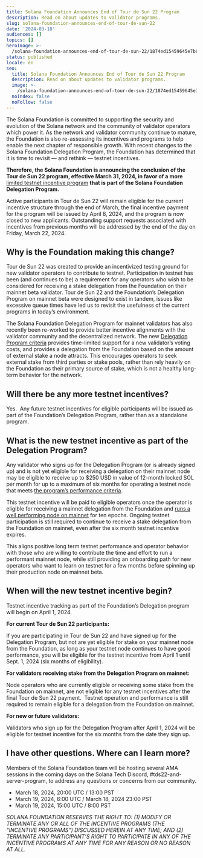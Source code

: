 ```yaml
---
title: Solana Foundation Announces End of Tour de Sun 22 Program
description: Read on about updates to validator programs.
slug: solana-foundation-announces-end-of-tour-de-sun-22
date: '2024-03-18'
audiences: []
topics: []
heroImage: >-
  /solana-foundation-announces-end-of-tour-de-sun-22/1874ed15459645e7b8f3afb21a38041f.jpg
status: published
locale: en
seo:
  title: Solana Foundation Announces End of Tour de Sun 22 Program
  description: Read on about updates to validator programs.
  image: >-
    /solana-foundation-announces-end-of-tour-de-sun-22/1874ed15459645e7b8f3afb21a38041f.jpg
  noIndex: false
  noFollow: false
---
```


The Solana Foundation is committed to supporting the security and evolution of the Solana network and the community of validator operators which power it. As the network and validator community continue to mature, the Foundation is also re-assessing its incentives and programs to help enable the next chapter of responsible growth. With recent changes to the Solana Foundation Delegation Program, the Foundation has determined that it is time to revisit — and rethink — testnet incentives.

**Therefore, the Solana Foundation is announcing the conclusion of the Tour de Sun 22 program, effective March 31, 2024, in favor of a more** [limited testnet incentive program](https://solana.org/delegation-program) **that is part of the Solana Foundation Delegation Program.**

Active participants in Tour de Sun 22 will remain eligible for the current incentive structure through the end of March, the final incentive payment for the program will be issued by April 8, 2024, and the program is now closed to new applicants. Outstanding support requests associated with incentives from previous months will be addressed by the end of the day on Friday, March 22, 2024.

## Why is the Foundation making this change?

Tour de Sun 22 was created to provide an incentivized testing ground for new validator operators to contribute to testnet. Participation in testnet has been (and continues to be) a requirement for any operators who wish to be considered for receiving a stake delegation from the Foundation on their mainnet beta validator. Tour de Sun 22 and the Foundation’s Delegation Program on mainnet beta were designed to exist in tandem, issues like excessive queue times have led us to revisit the usefulness of the current programs in today’s environment.

The Solana Foundation Delegation Program for mainnet validators has also recently been re-worked to provide better incentive alignments with the validator community and the decentralized network. The new [Delegation Program criteria](https://solana.org/delegation-criteria) provides time-limited support for a new validator’s voting costs, and provides a delegation from the Foundation based on the amount of external stake a node attracts. This encourages operators to seek external stake from third parties or stake pools, rather than rely heavily on the Foundation as their primary source of stake, which is not a healthy long-term behavior for the network.

## Will there be any more testnet incentives?

Yes.  Any future testnet incentives for eligible participants will be issued as part of the Foundation’s Delegation Program, rather than as a standalone program.

## What is the new testnet incentive as part of the Delegation Program?

Any validator who signs up for the Delegation Program (or is already signed up) and is not yet eligible for receiving a delegation on their mainnet node may be eligible to receive up to $250 USD in value of 12-month locked SOL per month for up to a maximum of six months for operating a testnet node that meets [the program’s performance criteria](https://solana.org/delegation-criteria#testnet-baseline-criteria).

This testnet incentive will be paid to eligible operators once the operator is eligible for receiving a mainnet delegation from the Foundation and [runs a well performing node on mainnet](https://solana.org/delegation-criteria#mainnet-residual-criteria) for ten epochs. Ongoing testnet participation is still required to continue to receive a stake delegation from the Foundation on mainnet, even after the six month testnet incentive expires.

This aligns positive long term testnet performance and operator behavior with those who are willing to contribute the time and effort to run a performant mainnet node, while still providing an onboarding path for new operators who want to learn on testnet for a few months before spinning up their production node on mainnet beta.

## When will the new testnet incentive begin?

Testnet incentive tracking as part of the Foundation’s Delegation program will begin on April 1, 2024.

**For current Tour de Sun 22 participants:**

If you are participating in Tour de Sun 22 and have signed up for the Delegation Program, but not are yet eligible for stake on your mainnet node from the Foundation, as long as your testnet node continues to have good performance, you will be eligible for the testnet incentive from April 1 until Sept. 1, 2024 (six months of eligibility).

**For validators receiving stake from the Delegation Program on mainnet:**

Node operators who are currently eligible or receiving some stake from the Foundation on mainnet, are not eligible for any testnet incentives after the final Tour de Sun 22 payment.  Testnet operation and performance is still required to remain eligible for a delegation from the Foundation on mainnet.

**For new or future validators:**

Validators who sign up for the Delegation Program after April 1, 2024 will be eligible for testnet incentive for the six months from the date they sign up.

## I have other questions. Where can I learn more?

Members of the Solana Foundation team will be hosting several AMA sessions in the coming days on the Solana Tech Discord, #tds22-and-server-program, to address any questions or concerns from our community.

-   March 18, 2024, 20:00 UTC / 13:00 PST
-   March 19, 2024, 6:00 UTC / March 18, 2024 23:00 PST
-   March 19, 2024, 15:00 UTC / 8:00 PST

_SOLANA FOUNDATION RESERVES THE RIGHT TO: (1) MODIFY OR TERMINATE ANY OR ALL OF THE INCENTIVE PROGRAMS (THE “INCENTIVE PROGRAMS”) DISCUSSED HEREIN AT ANY TIME; AND (2) TERMINATE ANY PARTICIPANT’S RIGHT TO PARTICIPATE IN ANY OF THE INCENTIVE PROGRAMS AT ANY TIME FOR ANY REASON OR NO REASON AT ALL._
